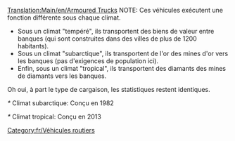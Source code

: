 [[Translation:Main/en/Armoured Trucks]]
NOTE: Ces véhicules exécutent une fonction différente sous chaque climat.
*Sous un climat "tempéré", ils transportent des biens de valeur entre banques (qui sont construites dans des villes de plus de 1200 habitants).
*Sous un climat "subarctique", ils transportent de l'or des mines d'or vers les banques (pas d'exigences de population ici).
*Enfin, sous un climat "tropical", ils transportent des diamants des mines de diamants vers les banques.
Oh oui, à part le type de cargaison, les statistiques restent identiques.

{{fr/Vehicule routier|nom      = Fourgon blindé Balogh
  |img      = Balogh_Armoured_Truck.png
  |prix     = 5 945£ (11 890$)
  |vitesse  = 48 km/h (30 mph)
  |annualite= 421£ (842$)
  |design   = 1936
  |vie      = 15
  |capacite = 12 sacs de valeurs/or/diamants
}}

{{fr/Vehicule routier|nom      = Fourgon blindé Uhl
  |img      = Uhl_Armoured_Truck.png
  |prix     = 6 970£ (13 940$)
  |vitesse  = 88 km/h (55 mph)
  |annualite= 787£ (1 574$)
  |design   = 1981*
  |vie      = 15
  |capacite = 15 sacs de valeurs/or/diamants
}}
''*'' Climat subarctique: Conçu en 1982

{{fr/Vehicule routier|nom      = Fourgon blindé Foster
  |img      = Foster_Armoured_Truck.png
  |prix     = 7 380£ (14 760$)
  |vitesse  = 112 km/h (70 mph)
  |annualite= 1 125£ (2 250$)
  |design   = 2012*
  |vie      = 15
  |capacite = 16 sacs de valeurs/or/diamants
}}
''*'' Climat tropical: Conçu en 2013

[[Category:fr/Véhicules routiers]]
